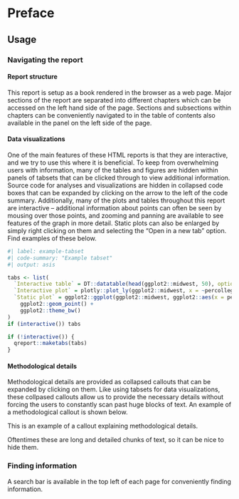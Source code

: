# Preface {.unnumbered}

## Usage

### Navigating the report

#### Report structure

This report is setup as a book rendered in the browser as a web page.
Major sections of the report are separated into different chapters which can be accessed on the left hand side of the page. 
Sections and subsections within chapters can be conveniently navigated to in the table of contents also available in the panel on the left side of the page.

#### Data visualizations

One of the main features of these HTML reports is that they are interactive, and we try to use this where it is beneficial.
To keep from overwhelming users with information, many of the tables and figures are hidden within panels of tabsets that can be clicked through to view additional information.
Source code for analyses and visualizations are hidden in collapsed code boxes that can be expanded by clicking on the arrow to the left of the code summary.
Additionally, many of the plots and tables throughout this report are interactive -- additional information about points can often be seen by mousing over those points, and zooming and panning are available to see features of the graph in more detail.
Static plots can also be enlarged by simply right clicking on them and selecting the "Open in a new tab" option.
Find examples of these below.

```r
#| label: example-tabset
#| code-summary: "Example tabset"
#| output: asis

tabs <- list(
  `Interactive table` = DT::datatable(head(ggplot2::midwest, 50), options = list(scrollX = TRUE)),
  `Interactive plot` = plotly::plot_ly(ggplot2::midwest, x = ~percollege, color = ~state, type = "box"),
  `Static plot` = ggplot2::ggplot(ggplot2::midwest, ggplot2::aes(x = percbelowpoverty, y = percollege, color = inmetro)) +
    ggplot2::geom_point() +
    ggplot2::theme_bw()
)
if (interactive()) tabs

if (!interactive()) {
  qreport::maketabs(tabs)
}
```

#### Methodological details

Methodological details are provided as collapsed callouts that can be expanded by clicking on them.
Like using tabsets for data visualizations, these collpased callouts allow us to provide the necessary details without forcing the users to constantly scan past huge blocks of text.
An example of a methodological callout is shown below.

::: {.callout-note title="Methodological details" collapse=true}
This is an example of a callout explaining methodological details.

Oftentimes these are long and detailed chunks of text, so it can be nice to hide them.
:::

### Finding information

A search bar is available in the top left of each page for conveniently finding information.
